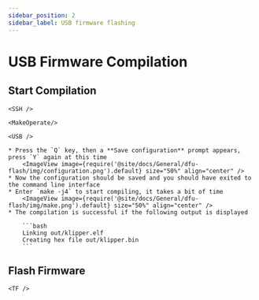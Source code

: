 ```yaml
---
sidebar_position: 2
sidebar_label: USB firmware flashing
---
```






# USB Firmware Compilation

## Start Compilation

    <SSH />

    <MakeOperate/>

    <USB />

    * Press the `Q` key, then a **Save configuration** prompt appears, press `Y` again at this time
        <ImageView image={require('@site/docs/General/dfu-flash/img/configuration.png').default} size="50%" align="center" />
    * Now the configuration should be saved and you should have exited to the command line interface
    * Enter `make -j4` to start compiling, it takes a bit of time
        <ImageView image={require('@site/docs/General/dfu-flash/img/make.png').default} size="50%" align="center" />
    * The compilation is successful if the following output is displayed

        ```bash
        Linking out/klipper.elf
        Creating hex file out/klipper.bin
        ```


## Flash Firmware

    <TF />